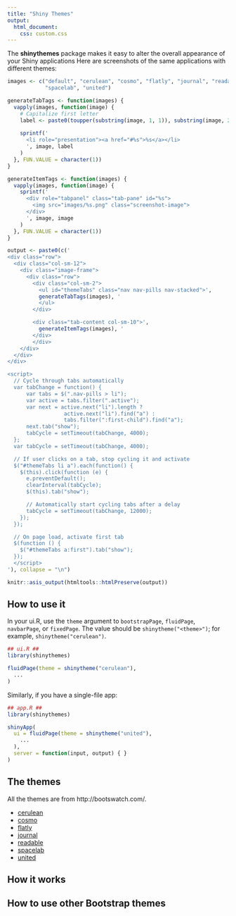 ```yaml
---
title: "Shiny Themes"
output:
  html_document:
    css: custom.css
---
```



The **shinythemes** package makes it easy to alter the overall appearance of your Shiny applications Here are screenshots of the same applications with different themes:


```r
images <- c("default", "cerulean", "cosmo", "flatly", "journal", "readable",
            "spacelab", "united")

generateTabTags <- function(images) {  
  vapply(images, function(image) {
    # Capitalize first letter
    label <- paste0(toupper(substring(image, 1, 1)), substring(image, 2))
  
    sprintf('
      <li role="presentation"><a href="#%s">%s</a></li>
      ', image, label
    )
  }, FUN.VALUE = character(1))
}

generateItemTags <- function(images) {  
  vapply(images, function(image) {
    sprintf('
      <div role="tabpanel" class="tab-pane" id="%s">
        <img src="images/%s.png" class="screenshot-image">
      </div>
      ', image, image
    )
  }, FUN.VALUE = character(1))
}

output <- paste0(c('
<div class="row">
  <div class="col-sm-12">
    <div class="image-frame">
      <div class="row">
        <div class="col-sm-2">
          <ul id="themeTabs" class="nav nav-pills nav-stacked">',
          generateTabTags(images), '
          </ul>
        </div>

        <div class="tab-content col-sm-10">',
          generateItemTags(images), '
        </div>
        </div>
    </div>
  </div>
</div>

<script>
  // Cycle through tabs automatically
  var tabChange = function() {
      var tabs = $(".nav-pills > li");
      var active = tabs.filter(".active");
      var next = active.next("li").length ?
                  active.next("li").find("a") :
                  tabs.filter(":first-child").find("a");
      next.tab("show");
      tabCycle = setTimeout(tabChange, 4000);
  };
  var tabCycle = setTimeout(tabChange, 4000);

  // If user clicks on a tab, stop cycling it and activate
  $("#themeTabs li a").each(function() {
    $(this).click(function (e) {
      e.preventDefault();
      clearInterval(tabCycle);
      $(this).tab("show");

      // Automatically start cycling tabs after a delay
      tabCycle = setTimeout(tabChange, 12000);
    });
  });

  // On page load, activate first tab
  $(function () {
    $("#themeTabs a:first").tab("show");
  });
  </script>
'), collapse = "\n")

knitr::asis_output(htmltools::htmlPreserve(output))
```


## How to use it

In your ui.R, use the `theme` argument to `bootstrapPage`, `fluidPage`, `navbarPage`, or `fixedPage`.  The value should be `shinytheme("<theme>")`; for example, `shinytheme("cerulean")`.

```r
## ui.R ##
library(shinythemes)

fluidPage(theme = shinytheme("cerulean"),
  ...
)
```


Similarly, if you have a single-file app:

```r
## app.R ##
library(shinythemes)

shinyApp(
  ui = fluidPage(theme = shinytheme("united"),
    ...
  ),
  server = function(input, output) { }
)
```


## The themes

All the themes are from http://bootswatch.com/.

* [cerulean](http://bootswatch.com/cerulean/)
* [cosmo](http://bootswatch.com/cosmo/)
* [flatly](http://bootswatch.com/flatly/)
* [journal](http://bootswatch.com/journal/)
* [readable](http://bootswatch.com/readable/)
* [spacelab](http://bootswatch.com/spacelab/)
* [united](http://bootswatch.com/united/)


## How it works


## How to use other Bootstrap themes

